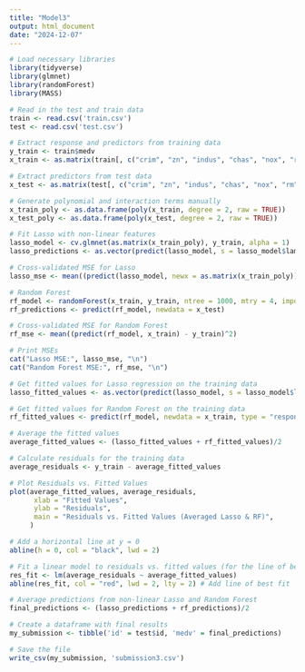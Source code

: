 ```yaml
---
title: "Model3"
output: html_document
date: "2024-12-07"
---
```


```r
# Load necessary libraries
library(tidyverse)
library(glmnet)
library(randomForest)
library(MASS)
```

```r
# Read in the test and train data
train <- read.csv('train.csv')
test <- read.csv('test.csv')

# Extract response and predictors from training data
y_train <- train$medv
x_train <- as.matrix(train[, c("crim", "zn", "indus", "chas", "nox", "rm", "age", "dis", "rad", "tax", "ptratio", "black", "lstat")])

# Extract predictors from test data
x_test <- as.matrix(test[, c("crim", "zn", "indus", "chas", "nox", "rm", "age", "dis", "rad", "tax", "ptratio", "black", "lstat")])
```

```r
# Generate polynomial and interaction terms manually
x_train_poly <- as.data.frame(poly(x_train, degree = 2, raw = TRUE))
x_test_poly <- as.data.frame(poly(x_test, degree = 2, raw = TRUE))

# Fit Lasso with non-linear features
lasso_model <- cv.glmnet(as.matrix(x_train_poly), y_train, alpha = 1)
lasso_predictions <- as.vector(predict(lasso_model, s = lasso_model$lambda.min, newx = as.matrix(x_test_poly)))

# Cross-validated MSE for Lasso
lasso_mse <- mean((predict(lasso_model, newx = as.matrix(x_train_poly)) - y_train)^2)

```

```r
# Random Forest
rf_model <- randomForest(x_train, y_train, ntree = 1000, mtry = 4, importance = TRUE)
rf_predictions <- predict(rf_model, newdata = x_test)

# Cross-validated MSE for Random Forest
rf_mse <- mean((predict(rf_model, x_train) - y_train)^2)
```

```r
# Print MSEs
cat("Lasso MSE:", lasso_mse, "\n")
cat("Random Forest MSE:", rf_mse, "\n")
```

```r
# Get fitted values for Lasso regression on the training data
lasso_fitted_values <- as.vector(predict(lasso_model, s = lasso_model$lambda.min, newx = as.matrix(x_train_poly)))

# Get fitted values for Random Forest on the training data
rf_fitted_values <- predict(rf_model, newdata = x_train, type = "response")

# Average the fitted values 
average_fitted_values <- (lasso_fitted_values + rf_fitted_values)/2

# Calculate residuals for the training data
average_residuals <- y_train - average_fitted_values

# Plot Residuals vs. Fitted Values
plot(average_fitted_values, average_residuals,
      xlab = "Fitted Values",
      ylab = "Residuals",
      main = "Residuals vs. Fitted Values (Averaged Lasso & RF)",
     )

# Add a horizontal line at y = 0
abline(h = 0, col = "black", lwd = 2)

# Fit a linear model to residuals vs. fitted values (for the line of best fit)
res_fit <- lm(average_residuals ~ average_fitted_values)
abline(res_fit, col = "red", lwd = 2, lty = 2) # Add line of best fit
```

```r
# Average predictions from non-linear Lasso and Random Forest
final_predictions <- (lasso_predictions + rf_predictions)/2

# Create a dataframe with final results
my_submission <- tibble('id' = test$id, 'medv' = final_predictions)

# Save the file
write_csv(my_submission, 'submission3.csv')
```